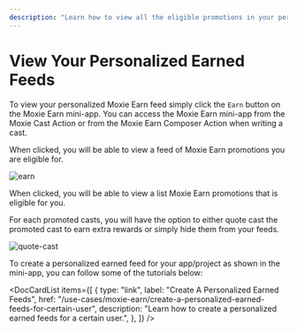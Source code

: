 ```yaml
---
description: "Learn how to view all the eligible promotions in your personalized earned feeds from the Moxie mini-app."
---
```



# View Your Personalized Earned Feeds

To view your personalized Moxie Earn feed simply click the `Earn` button on the Moxie Earn mini-app. You can access the Moxie Earn mini-app from the Moxie Cast Action or from the Moxie Earn Composer Action when writing a cast.

When clicked, you will be able to view a feed of Moxie Earn promotions you are eligible for.

<div style={{textAlign: 'center'}}>

![earn](/img/moxie-earn/earn.png)

</div>

When clicked, you will be able to view a list Moxie Earn promotions that is eligible for you.

For each promoted casts, you will have the option to either quote cast the promoted cast to earn extra rewards or simply hide them from your feeds.

<div style={{textAlign: 'center'}}>

![quote-cast](/img/moxie-earn/moxie_earn_promotions.png)

</div>

To create a personalized earned feed for your app/project as shown in the mini-app, you can follow some of the tutorials below:

<DocCardList
  items={[
    {
      type: "link",
      label: "Create A Personalized Earned Feeds",
      href: "/use-cases/moxie-earn/create-a-personalized-earned-feeds-for-certain-user",
      description:
        "Learn how to create a personalized earned feeds for a certain user.",
    },
  ]}
/>
